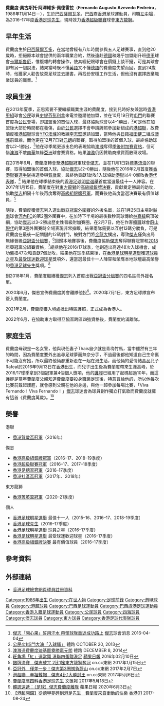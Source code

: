 {{Infobox football biography
| name        = 費蘭度 <br> Fernando Pedreira
| image       = Fernando Augusto Azevedo Pedreira.jpg 
| fullname    = Fernando Augusto Azevedo Pedreira
| nickname    = ‬費7
| birth_date  = {{Birth date and age|1986|11|14|}}
| birth_place = [[巴西|巴西]]，[[薩爾瓦多_(巴西)|薩爾瓦多]]
| height      = {{height|m=1.80}}
| position    = [[左中場|左中場]]
| currentclub = [[東方足球隊|東方龍獅]]
| clubnumber  = 7
| youthyears  =
| youthclubs  = 
| years1 = 2010
| clubs1 = {{link-pt|馬德里德烏斯|Madre de Deus Sport Clube}}
| caps1  = 15
| goals1 = 1
| years2 = 2010
| clubs2 = [[巴西雷加塔斯俱樂部|雷加塔斯]]
| caps2  = 3
| goals2 = 0
| years3 = 2011
| clubs3 = {{link-en|瓜拉尼體育會 (米納斯吉拉斯州)|Guarani Esporte Clube (MG)|瓜拉尼}}
| caps3  = 10
| goals3 = 0
| years4 = 2012
| clubs4 = {{link-en|祖阿澤魯體育會|Juazeiro Social Clube|祖阿澤魯}}
| caps4  = 7
| goals4 = 0
| years5 = 2013
| clubs5 = {{link-en|賈古波塞體育會|Esporte Clube Jacuipense|賈古波塞}}
| caps5  = 7
| goals5 = 0
| years6 = 2013–2014
| clubs6 = [[公民足球隊|公民]]
| caps6  = 12
| goals6 = 2
| years7 = 2014–2015
| clubs7 = [[駿其足球會|YFC澳滌]]
| caps7  = 20
| goals7 = 6
| years8 = 2015–2020
| clubs8 = [[傑志體育會|傑志]]
| caps8  = 79
| goals8 = 19
| years9 = 2020–
| clubs9 = [[東方足球隊|東方龍獅]]
| caps9  = 19
| goals9 = 6
| nationalyears1 = 2022–
| nationalteam1  = [[香港足球代表隊|香港]]
| nationalcaps1  = 1
| nationalgoals1 = 0
| pcupdate = 29 May 2022
| ntupdate = 1 June 2022
}}

'''費蘭度·奧古斯托·阿澤維多·佩德雷拉'''（'''Fernando Augusto Azevedo Pedreira'''，1986年11月14日－），生於[[巴西|巴西]][[薩爾瓦多_(巴西)|薩爾瓦多]]，[[巴西|巴西]]裔[[香港|香港]]足球運動員，司職[[左中場|左中場]]，為2016–17年度[[香港足球先生|香港足球先生]]，現時效力[[香港超級聯賽|香港超級聯賽]]球會[[東方足球隊|東方龍獅]]。

==早年生活==
費蘭度生於[[巴西|巴西]][[薩爾瓦多_(巴西)|薩爾瓦多]]，在當地曾經有八年時間參與五人足球賽事，直到他20歲時，拒絕原本球會提供的兩年職業合約，然後遠赴[[德國|德國]]和幾乎加盟剛升班[[德國甲組足球聯賽|德甲]]球會[[卡爾斯魯厄體育會|卡爾斯魯厄]]，惟複雜的轉會操作，使其經紀跟球會在價錢上談不攏，可是其球會卻有另一個說法，結果當時既不懂[[英語|英語]]又不懂[[德語|德語]]的費蘭度失望而回，直到24歲時，他獲家人勸告放棄足球並去讀書，再找份安穩工作生活，但他沒有選擇放棄職業球員的職業。<ref>[http://www.kitchee.com/news.php?id=417 傑志「開心果」誓用汗水 帶領球隊重返成功路上 ] {{Wayback|url=http://www.kitchee.com/news.php?id=417 |date=20160416022940 }} [[傑志|傑志]]球會消息 2016-04-04</ref>

==球員生涯==
在2013年夏季，正思索要不要繼續職業生涯的費蘭度，接到兒時好友兼當時[[香港甲組足球聯賽|香港甲組]]球會[[公民足球隊|公民]]球員[[史提芬·彭利拿|史提芬彭利拿]]來電並邀請他加盟，並在10月19日對[[屯門體育會足球隊|屯門]]的聯賽首度為[[公民足球隊|公民]]登場，即加盟後的首個入球，最終協助球會以4–1勝出，<ref>[http://sportsroad.hk/archives/16748 公民4:1屯門大演「入球騷」] {{Wayback|url=http://sportsroad.hk/archives/16748 |date=20210126130550 }} 體路 OCTOBER 20, 2013</ref>可是他在加盟後大部份時間都在養傷，由於[[公民足球隊|公民]]選擇不會申請牌照參加新組成的[[港超聯|港超聯]]，故費蘭度獲[[港超聯|港超聯]]球會[[駿其足球會|YFC澳滌]]的教練[[李志堅_(教練)|李志堅]]邀請加盟，當時他與[[日本|日]]籍[[福田健二|福田健二]]組成[[駿其足球會|澳滌]]前鋒線，而他更在12月7日對[[元朗足球會|元朗]]的聯賽，取得加盟後的首個入球，最終協助球會以2–1勝出，<ref>[http://sportsroad.hk/archives/69363 澳滌憑費蘭度廸基圖奠勝贏元朗] {{Wayback|url=http://sportsroad.hk/archives/69363 |date=20210226170127 }} 體路 DECEMBER 8, 2014</ref>他在球季尾更憑出色的表現協助[[駿其足球會|澳滌]]奪得[[2014–15年香港超級聯賽季後附加賽|季後附加賽資格]]，但可惜[[駿其足球會|澳滌]]不敵[[南華足球隊|南華]]無緣[[亞洲|亞洲]]球會賽資格，結果[[駿其足球會|澳滌]]仍因贊助商撤資而散班收場。

在2015年6月，費蘭度轉會至[[港超聯|港超聯]]冠軍球會[[傑志體育會|傑志]]，並在11月1日對[[香港流浪足球會|標準流浪]]的聯賽，取得加盟後的首個入球，協助[[傑志體育會|傑志]]以2–0勝出，隨後他在2016年2月首度獲[[香港聯賽選手隊|香港聯賽選手隊]]挑選參與[[2016年賀歲盃足球賽|賀歲盃]]，最終他貢獻1助攻1入球協助[[港聯|港聯]]以4–0擊敗[[香港足球代表隊|香港代表隊]]，<ref>[http://hk.apple.nextmedia.com/sports/first/20160210/19485652 旺角場「紅」運當頭 港聯四蛋贈港足] {{Wayback|url=http://hk.apple.nextmedia.com/sports/first/20160210/19485652 |date=20160413224945 }} [[蘋果日報|蘋果日報]] 2016年02月10日</ref>
結果他在球季結束後的[[香港足球明星選舉|香港足球明星選舉]]首度當選最佳十一人陣容。在2017年1月15日，費蘭度在對[[東方足球隊|東方龍獅]]的[[2016–17年香港高級組銀牌|高級組銀牌決賽]]，貢獻奠定勝局的助攻，協助[[傑志體育會|傑志]]相隔十年後再度奪得[[2016–17年香港高級組銀牌|高級組銀牌冠軍]]，而賽後他首度當選決賽最有價值球員，<ref>[http://hk.on.cc/hk/bkn/cnt/sport/20170115/bkn-20170115165550402-0115_00882_001.html 銀牌決賽　傑志破咒 2比1挫東方龍獅奪冠] {{Wayback|url=http://hk.on.cc/hk/bkn/cnt/sport/20170115/bkn-20170115165550402-0115_00882_001.html |date=20170117184711 }} on.cc東網 2017年1月15日</ref>

隨後，費蘭度獲[[傑志體育會|傑志]]列入選出戰[[2017年亞洲聯賽冠軍盃|亞冠盃外圍賽]]的外援名單，並在1月25日主場對[[越南|越南]]球會[[河內足球會|河內FC]]的第2圈外圍賽中，在加時下半場的最後數秒罰球傳給[[林嘉緯|林嘉緯]]飛頂破網，協助[[傑志體育會|傑志]]以3–2勝出歷史性晉級附加賽圈，在2月7日，他在作客[[韓職|韓職]]球會[[蔚山現代足球會|蔚山現代]]的第3圈外圍賽時全場表現非常搶眼，結果兩隊需要以互射12碼分勝負，可是費蘭度在最後一記關鍵的12碼射門，被對方門將[[金龍大|金龍大]]撲出，導致[[傑志體育會|傑志]]僅負出局無緣晉級[[2017年亞足聯冠軍聯賽|亞冠盃分組賽]]，<ref>[http://hk.on.cc/hk/bkn/cnt/sport/20170207/bkn-20170207211751956-0207_00882_001.html?eventsection=hk_sport&eventid=4028828d47d3fe7e0147f2ebdb4f698f 亞冠外　僅差一步！傑志第3圈憾負蔚山] {{Wayback|url=http://hk.on.cc/hk/bkn/cnt/sport/20170207/bkn-20170207211751956-0207_00882_001.html?eventsection=hk_sport&eventid=4028828d47d3fe7e0147f2ebdb4f698f |date=20191106211031 }} on.cc東網 2017年2月7日</ref>回歸本地賽事後，費蘭度協助[[傑志體育會|傑志]]奪得聯賽冠軍和[[2018年亞足聯冠軍聯賽|2018年亞冠盃分組賽]]資格，<ref>[http://hk.on.cc/hk/bkn/cnt/sport/20170506/bkn-20170506162155441-0506_00882_001.html 港超聯　辛祖戴帽　傑志4比1大勝封王] {{Wayback|url=http://hk.on.cc/hk/bkn/cnt/sport/20170506/bkn-20170506162155441-0506_00882_001.html |date=20191103013813 }}  on.cc東網 2017年5月6日</ref>總括他在2016/17球季，他創造出高達48次入球機會，成功盤扭47次和貢獻7個助攻，結果他在球季結束後，在[[香港足球明星選舉|香港足球明星選舉]]獲選[[香港足球明星選舉|球員之星]]及[[香港足球明星選舉|最受球迷歡迎球星]]獎項外，還當選最佳十一人陣容和榮膺本地球壇最高榮譽的[[香港足球先生|香港足球先生]]獎項。<ref>[http://paper.wenweipo.com/2017/05/18/SP1705180021.htm 費蘭度膺四料香港足球先生] {{Wayback|url=http://paper.wenweipo.com/2017/05/18/SP1705180021.htm |date=20180104133029 }} 文匯報 2017年5月18日</ref>

到2018年1月，費蘭度繼續獲[[傑志體育會|傑志]]列入首度出戰[[2018年亞足聯冠軍聯賽|亞冠盃分組賽]]的四名註冊外援名單。

2020年6月，傑志宣佈費蘭度將會離隊他投<ref>[https://hk.appledaily.com/sports/20200603/V6UHIHR4NNAWHWED4HM3VTY73E/ 體訊速遞：（足球）傑志費蘭度離隊] {{Wayback|url=https://hk.appledaily.com/sports/20200603/V6UHIHR4NNAWHWED4HM3VTY73E/ |date=20200604074437 }} 蘋果日報 2020年6月3日</ref>。2020年7月1日，東方足球隊宣布簽入費蘭度。

2021年2月，費蘭度獲入境處批出特區護照，正式成為香港人。

2022年6月，在協助東方取得亞協盃跨區四強資格後，費蘭度約滿離隊。

==家庭生活==
費蘭度母親是一名女警，他與現任妻子Thais自少就是青梅竹馬，當中雖然有三年的時間，因為費蘭度要外出追尋足球夢而無奈分手，不過最後都他知道自己生命裏不可能沒有她，所以最終他倆都重新走在一起在港生活，而他倆的愛情結晶品兒子Rafeal於2016年9月13日在[[香港|香港]]出生，而兒子出生後為費蘭度帶來生涯高峰，於2016/17球季拿到3個冠軍兼4個個人獎項，他的[[護脛|護脛]]已經用了起碼超過10年，而這[[護脛|護脛]]是當年費蘭度父親知道費蘭度要投身職業足球後，特意買給他的，所以他每次比賽前戴起護脛，就會感到父親在他的身邊，與他一超參加每場比賽，「Viva Fernando！Viva Fernando！」[[傑志|傑志]]球迷會為球員創作獨立打氣歌而費蘭度就擁有這首《費蘭度萬歲》。<ref>[https://www.hk01.com/%E9%AB%94%E8%82%B2/114175/-%E6%B8%AF%E8%B6%85%E9%96%8B%E9%91%BC-%E5%BE%9E%E5%BE%B7%E7%94%B2%E5%A4%A2%E7%A2%8E%E5%88%B0%E6%B8%AF%E8%B6%B3%E5%85%88%E7%94%9F-%E8%B2%BB%E8%98%AD%E5%BA%A6%E4%BE%86%E8%87%AA%E8%A1%9D%E5%8B%95%E7%9A%84%E5%BF%AB%E6%A8%82 【港超開鑼】從德甲夢碎到港足先生　費蘭度來自衝動的快樂] [[香港01|香港01]] 2017-08-24</ref>

==榮譽==
;港聯
* [[2016年賀歲盃足球賽|香港賀歲盃冠軍]]（2016年）
;傑志
* [[香港高級組銀牌|香港高級組銀牌冠軍]]（2016–17、2018–19季度）
* [[香港超級聯賽|香港超級聯賽冠軍]]（2016–17、2017–18季度）
* [[香港足總盃|香港足總盃冠軍]]（2016–17季度）
* [[香港社區盃|香港社區盃冠軍]]（2017年、2018年）
;東方龍獅
* [[香港菁英盃|香港菁英盃冠軍]]（2020–21季度）
;個人
* [[香港足球明星選舉|香港足球明星選舉]] 最佳十一人（2015–16、2016–17、2018-19季度）
* [[香港足球先生|香港足球先生]]（2016–17季度）
* [[香港足球明星選舉|香港足球明星選舉]] 球員之星（2016–17季度）
* [[香港足球明星選舉|香港足球明星選舉]] 最受球迷歡迎球星（2016–17季度）
* [[2016–17年香港高級組銀牌|香港高級組銀牌決賽]] 最有價值球員（2016–17季度）

==參考資料==
{{Reflist}}

==外部連結==
*[http://www.hkfa.com/ch/club/9/detail?player=12797 香港足球總會網頁球員註冊資料]{{Wayback|url=http://www.hkfa.com/ch/club/9/detail?player=12797 |date=20160324160605 }}
{{東方球員名單}}
{{香港足球先生}}
{{香港足球明星選舉最受球迷喜愛球星}}
{{DEFAULTSORT:Fernando Augusto Azevedo Pedreira}} 
[[Category:1986年出生|Category:1986年出生]]
[[Category:在世人物|Category:在世人物]]
[[Category:足球前鋒|Category:足球前鋒]]
[[Category:港甲球員|Category:港甲球員]]
[[Category:港超球員|Category:港超球員]]
[[Category:巴西足球運動員|Category:巴西足球運動員]]
[[Category:巴西旅港足球運動員|Category:巴西旅港足球運動員]]
[[Category:香港入籍足球運動員|Category:香港入籍足球運動員]]
[[Category:公民球員|Category:公民球員]]
[[Category:四海球員|Category:四海球員]]
[[Category:傑志球員|Category:傑志球員]]
[[Category:東方球員|Category:東方球員]]
[[Category:香港足球代表隊球員|Category:香港足球代表隊球員]]